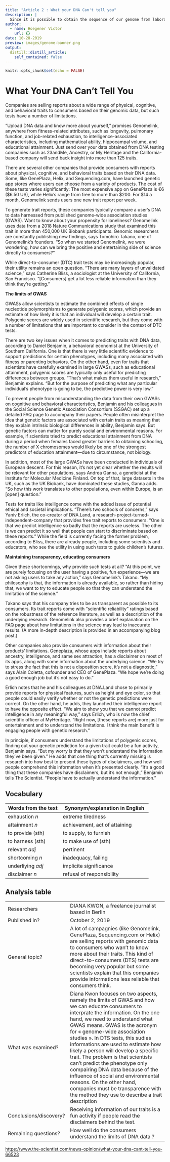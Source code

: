 ```yaml
---
title: "Article 2 : What your DNA Can't tell you"
description: |
  Since it is possible to obtain the sequence of our genome from laboratories, scientists warn consumers to misinterpret the analyzes. For example, is intelligence inscribed in our genes?
author:
  - name: Hoegener Victor
    url: {}
date: 10-28-2019
preview: images/genome-banner.png
output:
  distill::distill_article:
    self_contained: false
---
```


```r
knitr::opts_chunk$set(echo = FALSE)
```

# What Your DNA Can’t Tell You

Companies are selling reports about a wide range of physical, cognitive, and behavioral traits to consumers based on their genomic data, but such tests have a number of limitations.


“Upload DNA data and know more about yourself,” promises Genomelink, anywhere from fitness-related attributes, such as longevity, pulmonary function, and job-related exhaustion, to intelligence-associated characteristics, including mathematical ability, hippocampal volume, and educational attainment. Just send over your data obtained from DNA testing companies such as 23andMe, Ancestry, or My Heritage and the California-based company will send back insight into more than 125 traits.

There are several other companies that provide consumers with reports about physical, cognitive, and behavioral traits based on their DNA data. Some, like GenePlaza, Helix, and Sequencing.com, have launched genetic app stores where users can choose from a variety of products. The cost of these tests varies significantly: The most expensive app on GenePlaza is €6 ($6.50 US), while Helix’s range from free to more than $200. For $14 a month, Genomelink sends users one new trait report per week.

To generate trait reports, these companies typically compare a user’s DNA to data harnessed from published genome-wide association studies (GWAS). Want to know about your propensity for loneliness? Genomelink uses data from a 2018 Nature Communications study that examined this trait in more than 450,000 UK Biobank participants. Genomic researchers are constantly publishing new findings, says Tomohiro Takano, one of Genomelink’s founders. “So when we started Genomelink, we were wondering, how can we bring the positive and entertaining side of science directly to consumers?”

While direct-to-consumer (DTC) trait tests may be increasingly popular, their utility remains an open question. “There are many layers of unvalidated science,” says Catherine Bliss, a sociologist at the University of California, San Francisco. “[Consumers] get a lot less reliable information than they think they’re getting.”

**The limits of GWAS**

GWASs allow scientists to estimate the combined effects of single nucleotide polymorphisms to generate polygenic scores, which provide an estimate of how likely it is that an individual will develop a certain trait. Polygenic scores are widely used in scientific research, but they come with a number of limitations that are important to consider in the context of DTC tests.

There are two key issues when it comes to predicting traits with DNA data, according to Daniel Benjamin, a behavioral economist at the University of Southern California. One is that there is very little scientific evidence to support predictions for certain phenotypes, including many associated with fitness or parenting behaviors. On the other hand, even for traits that scientists have carefully examined in large GWASs, such as educational attainment, polygenic scores are typically only useful for predicting differences between groups. “That’s what makes them useful in research,” Benjamin explains. “But for the purpose of predicting what any particular individual’s phenotype is going to be, the predictive power is very low.”

To prevent people from misunderstanding the data from their own GWASs on cognitive and behavioral characteristics, Benjamin and his colleagues in the Social Science Genetic Association Consortium (SSGAC) set up a detailed FAQ page to accompany their papers. People often misinterpret the idea that genetic factors are associated with certain traits as meaning that they explain intrinsic biological differences in ability, Benjamin says. But genetic factors can matter for purely social and environmental reasons. For example, if scientists tried to predict educational attainment from DNA during a period when females faced greater barriers to obtaining schooling, the number of X chromosomes would likely be one of the strongest predictors of education attainment—due to circumstance, not biology.

In addition, most of the large GWASs have been conducted in individuals of European descent. For this reason, it’s not yet clear whether the results will be relevant for other populations, says Andrea Ganna, a geneticist at the Institute for Molecular Medicine Finland. On top of that, large datasets in the UK, such as the UK Biobank, have dominated these studies, Ganna adds. “So how this work translates to other populations, even within Europe, is an [open] question.”

Tests for traits like intelligence come with the added issue of potential ethical and societal implications. “There’s two schools of concerns,” says Yaniv Erlich, the co-creator of DNA.Land, a research-project-turned-independent-company that provides free trait reports to consumers. “One is that we predict intelligence so badly that the reports are useless. The other is we can predict it so well that people can start to discriminate based on these reports.” While the field is currently facing the former problem, according to Bliss, there are already people, including some scientists and educators, who see the utility in using such tests to guide children’s futures.

**Maintaining transparency, educating consumers**

Given these shortcomings, why provide such tests at all? “At this point, we are purely focusing on the user having a positive, fun experience—we are not asking users to take any action,” says Genomelink’s Takano. “My philosophy is that, the information is already available, so rather than hiding that, we want to try to educate people so that they can understand the limitation of the science.”

Takano says that his company tries to be as transparent as possible to its consumers. Its trait reports come with “scientific reliability” ratings based on the robustness of the reference literature, as well as a description of the underlying research. Genomelink also provides a brief explanation on the FAQ page about how limitations in the science may lead to inaccurate results. (A more in-depth description is provided in an accompanying blog post.)

Other companies also provide consumers with information about their products’ limitations. Geneplaza, whose apps include reports about ancestry, intelligence, and same sex attraction, has a disclaimer on most of its apps, along with some information about the underlying science. “We try to stress the fact that this is not a disposition score, it’s not a diagnostic,” says Alain Coletta, cofounder and CEO of GenePlaza. “We hope we’re doing a good enough job but it’s not easy to do.”

Erlich notes that he and his colleagues at DNA.Land chose to primarily provide reports for physical features, such as height and eye color, so that people could easily verify whether or not the genetic predictions were correct. On the other hand, he adds, they launched their intelligence report to have the opposite effect. “We aim to show you that we cannot predict intelligence in any meaningful way,” says Erlich, who is now the chief scientific officer at MyHeritage. “Right now, [these reports are] more just for entertainment and to understand the limitations. I think the main benefit is engaging people with genetic research.”

In principle, if consumers understand the limitations of polygenic scores, finding out your genetic prediction for a given trait could be a fun activity, Benjamin says. “But my worry is that they won’t understand the information they’ve been given.” He adds that one thing that’s currently missing is research into how best to present these types of disclaimers, and how well people comprehend this information when it’s presented clearly. “It’s a good thing that these companies have disclaimers, but it’s not enough,” Benjamin tells The Scientist. “People have to actually understand the information.”

## Vocabulary

| Words from the text | Synonym/explanation in English |
| ------------------- | ------------------------------ |
| exhaustion *n*  | extreme tiredness                   |
| attainment *n*                   | achievement, act of attaining         |
| to provide (sth)                    | to supply, to furnish         |
| to harness (sth)                    | to make use of (sth)         |
| relevant *adj*                    | pertinent         |
| shortcoming *n*                    | inadequacy, failing         |
| underliying *adj*                    | implicite significance         |
| disclaimer *n*                    | refusal of responsibility         |


## Analysis table

|                              |                                                                     |
| ---------------------------- | ------------------------------------------------------------------- |
| Researchers                  | DIANA KWON, a freelance journalist based in Berlin                        |
| Published in?                | October 2, 2019                                                       |
| General topic?               | A lot of campagnies (like Genomelink, GenePlaza, Sequencing.com or Helix) are selling reports with genomic data to consumers who wan’t to know more about their traits. This kind of direct-to-consumers (DTS) tests are becoming very popular but some scientists explain that this companies provide informations less reliable that consumers think.                      |
| What was examined?       | Diana Kwon focuses on two aspects, namely the limits of GWAS and how we can educate consumers to interprate the information. On the one hand, we need to understand what GWAS means. GWAS is the acronym for « genome-wide association studies ». In DTS tests, this sudies informations are used to estimate how likely a person will develop a specific trait. The problem is that scientists can’t predict the phenotype only compairing DNA data because of the influence of social and environmental reasons. On the other hand, companies must be transparence with the method they use to describe a trait description     |
| Conclusions/discovery?       | Receiving information of our traits is a fun activity if people read the disclaimers behind the test.       |
| Remaining questions?         | How well do the consumers understand the limits of DNA data ?       |

<https://www.the-scientist.com/news-opinion/what-your-dna-cant-tell-you-66523>
